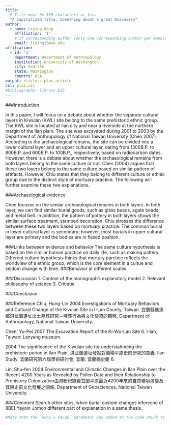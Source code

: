 ```yaml
---
title:
  # Title must be 150 characters or less
  "A Capitalized Title: Something about a great Discovery"
author:
  - name: Liying Wang
    affiliation: '1'
    # If corresponding author (only one corresponding author per manuscript)
    email: liying15@uw.edu
affiliation:
  - id: '1'
    department: Department of Anthropology
    institution: University of Washington
    city: Seattle
    state: Washington
    country: USA
output: rticles::plos_article
csl: plos.csl
#bibliography: library.bib
---
```


###Introduction

In this paper, I will focus on a debate about whether the separate cultural layers in Kiwulan (KWL) site belong to the same prehistoric ethnic group. The KWL site is located at Ilan city and near a riverside at the northern margin of the Ilan plain. The site was excavated during 2001 to 2003 by the Department of Anthropology of National Taiwan University (Chen 2007). According to the archaeological remains, the site can be divided into a lower cultural layer and an upper cultural layer, dating from 1300B.P. to 800B.P. and 600B.P. to 100B.P., respectively, based on radiocarbon dates. However, there is a debate about whether the archaeological remains from both layers belong to the same culture or not. Chen (2004) argues that these two layers belong to the same culture based on similar pattern of artifacts. However, Chiu states that they belong to different culture or ethnic group due to the distinct style of mortuary practice. The following will further examine these two explanations.  

###Archaeological evidence 

Chen focuses on the similar archaeological remains in both layers. In both layer, we can find similar burial goods, such as glass beads, agate beads, and metal bell. In addition, the pattern of pottery in both layers shows the similar surface treatment, stamped decoration. 
Chiu stresses the difference between these two layers based on mortuary practice. The common burial in lower cultural layer is secondary; however, most burials in upper cultural layer are primary and the bodies are in flexed position. 

###Links between evidence and behavior
The same culture hypothesis is based on the similar human practice on daily life, such as making pattery.
Different culture hypothesis thinks that mortury parctice reflects the worldview of a ethnic group, which is the core element in a cultue and seldom change with time. 
###Behavior at different scales 

###Discussion
1. Context of the monograph’s explanatory model
2. Relevant philosophy of science
3. Critique

###Conclusion

###Reference
Chiu, Hung-Lin
2004  Investigations of Mortuary Behaviors and Cultural Change of the Kivulan Site in I-Lan County, Taiwan. 宜蘭縣礁溪鄉淇武蘭遺址出土墓葬研究—埋葬行為與文化變遷的觀察, Department of Anthropology, National Taiwan University. 

Chen, Yu-Pei
2007  The Excavation Report of the Ki-Wu-Lan Site 6. I-lan, Taiwan: Lanyang museum.

2004	The significance of the Kiwulan site for understahnding the prehistoric period in Ilan Plain. 淇武蘭遺址發掘對蘭陽平原史前研究的意義. Ilan Study. 宜蘭研究第六屆學術研討會, 宜蘭: 宜蘭縣史館 6.

Lin, Shu-fen
2004 Environmental and Climatic Changes in Ilan Plain over the Recent 4200 Years as Revealed by Pollen Data and their Relationship to Prehistory Colonization由孢粉紀錄看宜蘭平原最近4200年來的自然環境演變及其與史前文化發展之關係, Department of Geosciences, National Taiwan University.

###Comment
Search other sites, when burial costom changes 
inferecne of (IBE)
Yayoin Jomon
different part of explanation in a same thesis. 

```r
#Note that the `echo = FALSE` parameter was added to the code chunk to prevent printing of the R code that generated the plot.
```
